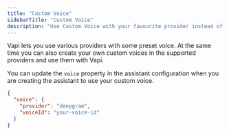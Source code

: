 ```yaml
---
title: "Custom Voice"
sidebarTitle: "Custom Voice"
description: "Use Custom Voice with your favourite provider instead of the preset ones."
---
```


Vapi lets you use various providers with some preset voice. At the same time you can also create your own custom voices in the supported providers and use them with Vapi.

You can update the `voice` property in the assistant configuration when you are creating the assistant to use your custom voice.

```json
{
  "voice": {
    "provider": "deepgram",
    "voiceId": "your-voice-id"
  }
}
```
